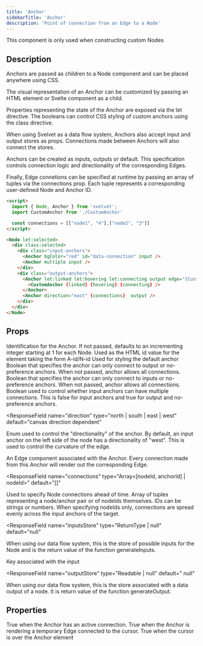 ```yaml
---
title: 'Anchor'
sidebarTitle: 'Anchor'
description: 'Point of connection from an Edge to a Node'
---
```


<Info>This component is only used when constructing custom Nodes</Info>

## Description

Anchors are passed as children to a Node component and can be placed anywhere using CSS.

The visual representation of an Anchor can be customized by passing an HTML element or Svelte component as a child.

Properties representing the state of the Anchor are exposed via the let directive. The booleans can control CSS styling of custom anchors using the class directive.

When using Svelvet as a data flow system, Anchors also accept input and output stores as props. Connections made between Anchors will also connect the stores.

Anchors can be created as inputs, outputs or default. This specification controls connection logic and directionality of the corresponding Edges.

Finally, Edge connetions can be specified at runtime by passing an array of tuples via the connections prop. Each tuple represents a corresponding user-defined Node and Anchor ID.

```HTML MyNode.svelte
<script>
  import { Node, Anchor } from 'svelvet';
  import CustomAnchor from './CustomAnchor'

  const connections = [["node1", "4"],["node2", "3"]]
</script>

<Node let:selected>
  <div class:selected>
    <div class="input-anchors">
      <Anchor bgColor="red" id="data-connection" input />
      <Anchor multiple input />
    </div>
    <div class="output-anchors">
      <Anchor let:linked let:hovering let:connecting output edge="{CustomEdge}">
        <CustomAnchor {linked} {hovering} {connecting} />
      </Anchor>
      <Anchor direction="east" {connections}  output />
    </div>
  </div>
</Node>
```

## Props

<ResponseField name="id" type="string | number" default="incrementing integer">
  Identification for the Anchor. If not passed, defaults to an incrementing
  integer starting at 1 for each Node. Used as the HTML id value for the element
  taking the form A-id/N-id
</ResponseField>

<ResponseField name="bgColor" type="CSS Color String" default="theme dependent">
  Used for styling the default anchor
</ResponseField>

<ResponseField name="input" type="boolean" default="false">
  Boolean that specifies the anchor can only connect to output or no-preference
  anchors. When not passed, anchor allows all connections.
</ResponseField>

<ResponseField name="output" type="boolean" default="false">
  Boolean that specifies the anchor can only connect to inputs or no-preference
  anchors. When not passed, anchor allows all connections.
</ResponseField>

<ResponseField name="multiple" type="boolean" default="input/output dependent">
  Boolean used to control whether input anchors can have multiple connections.
  This is false for input anchors and true for output and no-preference anchors.
</ResponseField>

<ResponseField
  name="direction"
  type="north | south | east | west"
  default="canvas direction dependent"
>
  Enum used to control the "directionality" of the anchor. By default, an input
  anchor on the left side of the node has a directionality of "west". This is
  used to control the curvature of the edge.
</ResponseField>

<ResponseField name="edge" type="Svelte Component | null" default="null">
  An Edge component associated with the Anchor. Every connection made from this
  Anchor will render out the corresponding Edge.
</ResponseField>

<ResponseField
  name="connections"
  type="Array<[nodeId, anchorId] | nodeId>"
  default="[]"
>
  Used to specify Node connections ahead of time. Array of tuples representing a
  node/anchor pair or of nodeIds themselves. IDs can be strings or numbers. When
  specifying nodeIds only, connections are spread evenly across the input
  anchors of the target.
</ResponseField>

<ResponseField
  name="inputsStore"
  type="ReturnType<typeof generateInputs> | null"
  default="null"
>
  When using our data flow system, this is the store of possible inputs for the
  Node and is the return value of the function generateInputs.
</ResponseField>

<ResponseField name="key" type="string | null" default="null">
  Key associated with the input
</ResponseField>

<ResponseField
  name="outputStore"
  type="Readable<unknown> | null"
  default=" null"
>
  When using our data flow system, this is the store associated with a data
  output of a node. It is return value of the function generateOutput.
</ResponseField>

## Properties

<ResponseField name="let:linked" type="boolean">
  True when the Anchor has an active connection.
</ResponseField>

<ResponseField name="let:connecting" type="boolean">
  True when the Anchor is rendering a temporary Edge connected to the cursor.
</ResponseField>

<ResponseField name="let:hovering" type="boolean">
  True when the cursor is over the Anchor element
</ResponseField>
